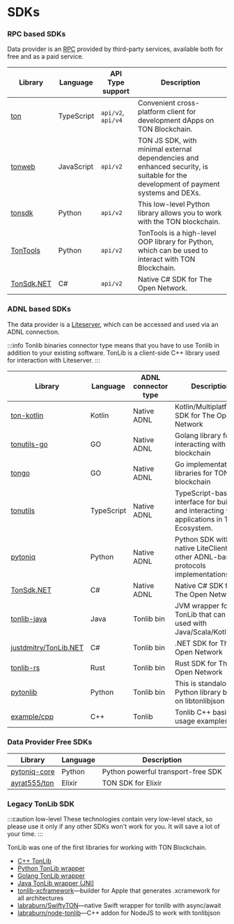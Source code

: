 # SDKs

### RPC based SDKs
Data provider is an [RPC](/develop/dapps/apis/toncenter#rpc-nodes) provided by third-party services, available both for free and as a paid service.

| Library |	Language |	API Type support |	Description |
|---------|----------|-------|--------------|
|[ton](https://github.com/ton-org/ton)	|TypeScript|`api/v2`, `api/v4`|Convenient cross-platform client for development dApps on TON Blockchain.|
|[tonweb](https://github.com/toncenter/tonweb)|JavaScript|`api/v2` |TON JS SDK, with minimal external dependencies and enhanced security, is suitable for the development of payment systems and DEXs.|
|[tonsdk](https://github.com/tonfactory/tonsdk) |   Python       | `api/v2` |         This low-level Python library allows you to work with the TON blockchain.     |
|[TonTools](https://github.com/yungwine/TonTools)| Python| `api/v2` |TonTools is a high-level OOP library for Python, which can be used to interact with TON Blockchain.|
|[TonSdk.NET](https://github.com/continuation-team/TonSdk.NET)| C#| `api/v2`|Native C# SDK for The Open Network. |

### ADNL based SDKs
The data provider is a [Liteserver](/participate/run-nodes/liteserver), which can be accessed and used via an ADNL connection.

:::info
 Tonlib binaries connector type means that you have to use Tonlib in addition to your existing software. TonLib is a client-side C++ library used for interaction with Liteserver.
:::

| Library |	Language |	ADNL connector type |	Description |
|---------|----------|-------|--------------|
|[ton-kotlin](https://github.com/andreypfau/ton-kotlin)|Kotlin|Native ADNL |Kotlin/Multiplatform SDK for The Open Network|
|[tonutils-go](https://github.com/xssnick/tonutils-go)|GO|Native ADNL |Golang library for interacting with TON blockchain|
|[tongo](https://github.com/tonkeeper/tongo)|GO|Native ADNL |Go implementation of libraries for TON blockchain|
|[tonutils](https://github.com/thekiba/tonutils) |	TypeScript |	Native ADNL	| TypeScript-based interface for building and interacting with applications in TON Ecosystem. |
|[pytoniq](https://github.com/yungwine/pytoniq) |	Python |	Native ADNL	| Python SDK with native LiteClient and other ADNL-based protocols implementations. |
|[TonSdk.NET](https://github.com/continuation-team/TonSdk.NET) | C# |	Native ADNL	| Native C# SDK for The Open Network. |
|[tonlib-java](https://github.com/ton-blockchain/tonlib-java)	| Java |	Tonlib bin	 | JVM wrapper for TonLib that can be used with Java/Scala/Kotlin/etc.|
|[justdmitry/TonLib.NET](https://github.com/justdmitry/TonLib.NET) | C# | Tonlib bin | .NET SDK for The Open Network|
| [tonlib-rs](https://github.com/ston-fi/tonlib-rs) |	Rust	| Tonlib bin	| Rust SDK for The Open Network|
|[pytonlib](https://github.com/toncenter/pytonlib)| Python |Tonlib bin | This is standalone Python library based on libtonlibjson |
| [example/cpp](https://github.com/ton-blockchain/ton/tree/master/example/cpp) |	C++	| Tonlib | Tonlib C++ basic usage examples|



### Data Provider Free SDKs

| Library |	Language |		Description |
|---------|----------|--------------|
|[pytoniq-core](https://github.com/yungwine/pytoniq-core) |	Python | Python powerful transport-free SDK |
|[ayrat555/ton](https://github.com/ayrat555/ton) | Elixir | TON SDK for Elixir|



### Legacy TonLib SDK

:::caution low-level
These technologies contain very low-level stack, so please use it only if any other SDKs won't work for you. It will save a lot of your time.
:::

TonLib was one of the first libraries for working with TON Blockchain.

- [C++ TonLib](https://github.com/ton-blockchain/ton/tree/master/example/cpp)
- [Python TonLib wrapper](https://github.com/toncenter/pytonlib)
- [Golang TonLib wrapper](https://github.com/ton-blockchain/tonlib-go)
- [Java TonLib wrapper (JNI)](https://github.com/ton-blockchain/tonlib-java)
- [tonlib-xcframework](https://github.com/labraburn/tonlib-xcframework)—builder for Apple that generates .xcramework for all architectures
- [labraburn/SwiftyTON](https://github.com/labraburn/SwiftyTON)—native Swift wrapper for tonlib with async/await
- [labraburn/node-tonlib](https://github.com/labraburn/node-tonlib)—C++ addon for NodeJS to work with tonlibjson




